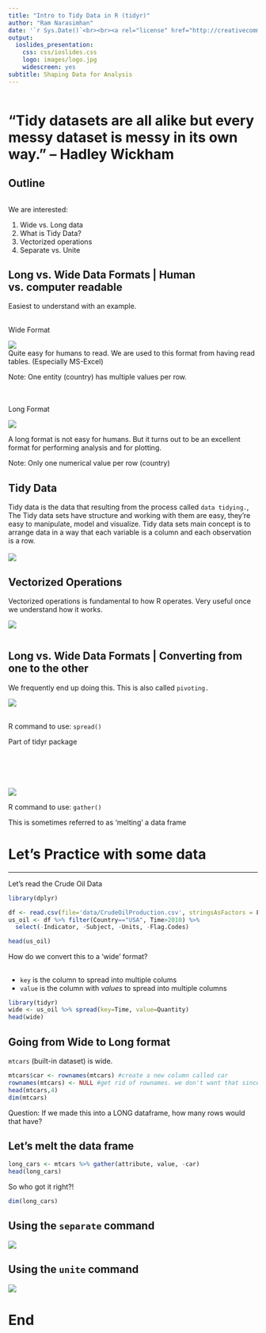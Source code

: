 ```yaml
---
title: "Intro to Tidy Data in R (tidyr)"
author: "Ram Narasimhan"
date: '`r Sys.Date()`<br><br><a rel="license" href="http://creativecommons.org/licenses/by-nc-sa/4.0/"><img style="border-width:0" src="images/by-nc-sa-4.0-88x31.png" /></a>'
output:
  ioslides_presentation:
    css: css/ioslides.css
    logo: images/logo.jpg
    widescreen: yes
subtitle: Shaping Data for Analysis
---
```




```r

```

# “Tidy datasets are all alike but every messy dataset is messy in its own way.” – Hadley Wickham

## Outline {#Outline}
```r
```
We are interested:

1. Wide vs. Long data
2. What is Tidy Data?
3. Vectorized operations
4. Separate vs. Unite


## Long vs. Wide Data Formats | Human vs. computer readable

<div class="columns-2">

Easiest to understand with an example.
<br><br>

<div class="blue2">
Wide Format
</div>

![](images/wide_example.JPG)
<br>
Quite easy for humans to read.
We are used to this format from having read tables. (Especially MS-Excel)

Note: One entity (country) has multiple values per row.
<br>
<div class="blue2">
<p><p><p>
<br><br>
Long Format
</div>
![](images/example_long.JPG)
<p>
A long format is not easy for humans. But it turns out to be an excellent format for performing analysis and for plotting.
<p> Note: Only one numerical value per row (country)
</div>



## Tidy Data {.flexbox .vcenter }

Tidy data is the data that resulting from the process called `data tidying.`, The Tidy data sets have structure and working with them are easy, they’re easy to manipulate, model and visualize. Tidy data sets main concept is to arrange data in a way that each variable is a column and each observation is a row.
<br><br>
![](images/tidy_data.JPG)



## Vectorized Operations {.smaller}

Vectorized operations is fundamental to how R operates.
Very useful once we understand how it works.

![](images/vectorized.JPG)

```r
```


## Long vs. Wide Data Formats | Converting from one to the other

We frequently end up doing this. This is also called `pivoting.`

<div class="columns-2">

![](images/long_to_wide.JPG)

<br>
R command to use: `spread()`

Part of tidyr package
<br><br><br><br><br><br>
![](images/wide_to_long.JPG)

R command to use: `gather()`

This is sometimes referred to as 'melting' a data frame
</div>



# Let's Practice with some data {.smaller}

---
Let's read the Crude Oil Data

```r
library(dplyr)
```
```r
df <- read.csv(file='data/CrudeOilProduction.csv', stringsAsFactors = F)
us_oil <- df %>% filter(Country=="USA", Time>2010) %>% 
  select(-Indicator, -Subject, -Units, -Flag.Codes)

head(us_oil)
```
<div class="centered">
How do we convert this to a 'wide' format?
</div>

## {.build}

- `key` is the column to spread into multiple colums
- `value` is the column with *values* to spread into multiple columns

```r
library(tidyr)
wide <- us_oil %>% spread(key=Time, value=Quantity)
head(wide)

```

## Going from Wide to Long format {.smaller}

`mtcars` (built-in dataset) is wide.

```r
mtcars$car <- rownames(mtcars) #create a new column called car
rownames(mtcars) <- NULL #get rid of rownames. we don't want that since we have the `car` column
head(mtcars,4)
dim(mtcars)
```
<div class="centered blue2">
Question: If we made this into a LONG dataframe, how many rows would that have?
</div>

## Let's melt the data frame {.build}
```r
long_cars <- mtcars %>% gather(attribute, value, -car)
head(long_cars)
```

So who got it right?!
```r
dim(long_cars)
```


## Using the `separate` command

![](images/separate.JPG)


## Using the `unite` command

![](images/unite.JPG)


# End




